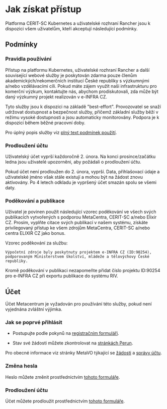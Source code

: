 
# Jak získat přístup

Platforma CERIT-SC Kubernetes a uživatelské rozhraní Rancher jsou k dispozici všem uživatelům, kteří akceptují následující podmínky.

## Podmínky

### Pravidla používání

Přístup na platformu Kubernetes, uživatelské rozhraní Rancher a další související webové služby je poskytován zdarma pouze členům akademických/nekomerčních institucí České republiky s výzkumnými a/nebo vzdělávacími cíli. Pokud máte zájem využít naši infrastrukturu pro komerční výzkum, kontaktujte nás, abychom prodiskutovali, zda může být daný výzkumný projekt realizován v e-INFRA CZ.

Tyto služby jsou k dispozici na základě "best-effort". Provozovatel se snaží udržovat dostupnost a bezpečnost služby, přičemž základní služby běží v režimu vysoké dostupnosti a jsou automaticky monitorovány. Podpora je k dispozici během běžné pracovní doby.

Pro úplný popis služby viz [plný text podmínek použití](https://www.metacentrum.cz/en/about/rules/).

### Prodloužení účtu

Uživatelský účet vyprší každoročně 2. února. Na konci prosince/začátku ledna jsou uživatelé upozorněni, aby požádali o prodloužení účtu.

Pokud účet není prodloužen do 2. února, vyprší. Data, přihlašovací údaje a uživatelské jméno však stále existují a mohou být na žádost znovu aktivovány. Po 4 letech odkladu je vypršený účet smazán spolu se všemi daty.

### Poděkování a publikace

Uživatel je povinen použít následující vzorec poděkování ve všech svých publikacích vytvořených s podporou MetaCentra, CERIT-SC a/nebo Elixir CZ. Prosím, vyplňte citace svých publikací v našem systému, získáte privilegovaný přístup ke všem zdrojům MetaCentra, CERIT-SC a/nebo centra ELIXIR CZ jako bonus.

Vzorec poděkování za službu:

```
Výpočetní zdroje byly poskytnuty projektem e-INFRA CZ (ID:90254),
podporovaným Ministerstvem školství, mládeže a tělovýchovy České republiky.
```

<Callout type="info">
Kromě poděkování v publikaci nezapomeňte přidat číslo projektu ID:90254 pro e-INFRA CZ při exportu publikace do systému RIV.
</Callout>

## Účet

Účet Metacentrum je vyžadován pro používání této služby, pokud není vyjednána zvláštní výjimka.

### Jak se poprvé přihlásit

* Postupujte podle pokynů na [registračním formuláři](https://metavo.metacentrum.cz/en/application/form).

* Stav své žádosti můžete zkontrolovat na [stránkách Perun](https://metavo.metacentrum.cz/en/application/statecheck).

Pro obecné informace viz stránky MetaVO týkající se [žádosti](https://metavo.metacentrum.cz/en/application/index.html) a [správy účtu](https://metavo.metacentrum.cz/en/myaccount/index.html).

### Změna hesla

Heslo můžete změnit prostřednictvím [tohoto formuláře](https://metavo.metacentrum.cz/en/myaccount/heslo.html).

### Prodloužení účtu

Účet můžete prodloužit prostřednictvím [tohoto formuláře](https://metavo.metacentrum.cz/en/myaccount/prodlouzeni).
